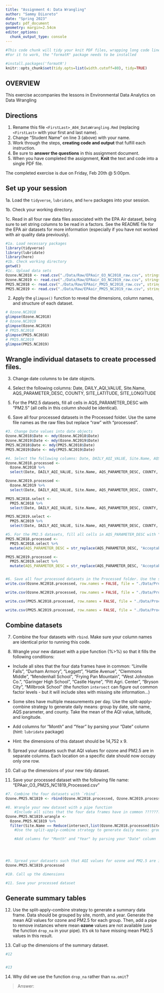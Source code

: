 ```yaml
---
title: "Assignment 4: Data Wrangling"
author: "Sammy DiLoreto"
date: "Spring 2023"
output: pdf_document
geometry: margin=2.54cm
editor_options: 
  chunk_output_type: console
---
```


```r
#This code chunk will tidy your knit PDF files, wrapping long code lines
#For it to work, the "formatR" package needs to be installed

#install.packages('formatR')
knitr::opts_chunk$set(tidy.opts=list(width.cutoff=80), tidy=TRUE)
```


## OVERVIEW

This exercise accompanies the lessons in Environmental Data Analytics on Data Wrangling 

## Directions

1.  Rename this file `<FirstLast>_A04_DataWrangling.Rmd` (replacing `<FirstLast>` with your first and last name).
2. Change "Student Name" on line 3 (above) with your name.
3. Work through the steps, **creating code and output** that fulfill each instruction.
4. Be sure to **answer the questions** in this assignment document.
5. When you have completed the assignment, **Knit** the text and code into a single PDF file.

The completed exercise is due on Friday, Feb 20th @ 5:00pm.

## Set up your session 

1a. Load the `tidyverse`,  `lubridate`, and `here` packages into your session.

1b. Check your working directory.

1c. Read in all four raw data files associated with the EPA Air dataset, being sure to set string columns to be read in a factors. See the README file for the EPA air datasets for more information (especially if you have not worked with air quality data previously). 

```r
#1a. Load necessary packages
library(tidyverse)
library(lubridate)
library(here)
#1b. Check working directory
getwd() 
#1c. Upload data sets
Ozone.NC2018 <- read.csv("./Data/Raw/EPAair_O3_NC2018_raw.csv", stringsAsFactors = T)
Ozone.NC2019 <- read.csv("./Data/Raw/EPAair_O3_NC2019_raw.csv", stringsAsFactors = T)
PM25.NC2018 <- read.csv("./Data/Raw/EPAair_PM25_NC2018_raw.csv", stringsAsFactors = T)
PM25.NC2019 <- read.csv("./Data/Raw/EPAair_PM25_NC2019_raw.csv", stringsAsFactors = T)
```


2. Apply the `glimpse()` function to reveal the dimensions, column names, and structure of each dataset. 

```r
# Ozone.NC2018
glimpse(Ozone.NC2018)
# Ozone.NC2019
glimpse(Ozone.NC2019)
# PM25.NC2018 
glimpse(PM25.NC2018)
# PM25.NC2019
glimpse(PM25.NC2019)
```


## Wrangle individual datasets to create processed files.

3. Change date columns to be date objects.

4. Select the following columns: Date, DAILY_AQI_VALUE, Site.Name, AQS_PARAMETER_DESC, COUNTY, SITE_LATITUDE, SITE_LONGITUDE

5. For the PM2.5 datasets, fill all cells in AQS_PARAMETER_DESC with "PM2.5" (all cells in this column should be identical).

6. Save all four processed datasets in the Processed folder. Use the same file names as the raw files but replace "raw" with "processed".

```r
#3. Change Date values into date objects
Ozone.NC2018$Date <- mdy(Ozone.NC2018$Date)
Ozone.NC2019$Date <- mdy(Ozone.NC2019$Date)
PM25.NC2018$Date <- mdy(PM25.NC2018$Date)
PM25.NC2019$Date <- mdy(PM25.NC2019$Date)

#4. Select the following columns: Date, DAILY_AQI_VALUE, Site.Name, AQS_PARAMETER_DESC, COUNTY, SITE_LATITUDE, SITE_LONGITUDE
Ozone.NC2018.processed <- 
  Ozone.NC2018 %>%
  select(Date, DAILY_AQI_VALUE, Site.Name, AQS_PARAMETER_DESC, COUNTY, SITE_LATITUDE, SITE_LONGITUDE)

Ozone.NC2019.processed <- 
  Ozone.NC2019 %>%
  select(Date, DAILY_AQI_VALUE, Site.Name, AQS_PARAMETER_DESC, COUNTY, SITE_LATITUDE, SITE_LONGITUDE)

PM25.NC2018.select <- 
  PM25.NC2018 %>%
  select(Date, DAILY_AQI_VALUE, Site.Name, AQS_PARAMETER_DESC, COUNTY, SITE_LATITUDE, SITE_LONGITUDE)

PM25.NC2019.select <- 
  PM25.NC2019 %>%
  select(Date, DAILY_AQI_VALUE, Site.Name, AQS_PARAMETER_DESC, COUNTY, SITE_LATITUDE, SITE_LONGITUDE)

#5. For the PM2.5 datasets, fill all cells in AQS_PARAMETER_DESC with "PM2.5" (all cells in this column should be identical).
PM25.NC2018.processed <- 
  PM25.NC2018.select %>%
  mutate(AQS_PARAMETER_DESC = str_replace(AQS_PARAMETER_DESC, "Acceptable PM2.5 AQI & Speciation Mass", "PM2.5"))

PM25.NC2019.processed <- 
  PM25.NC2019.select %>%
  mutate(AQS_PARAMETER_DESC = str_replace(AQS_PARAMETER_DESC, "Acceptable PM2.5 AQI & Speciation Mass", "PM2.5"))


#6. Save all four processed datasets in the Processed folder. Use the same file names as the raw files but replace "raw" with "processed".
write.csv(Ozone.NC2018.processed, row.names = FALSE, file = "./Data/Processed/EPAair_O3_NC2018_processed.csv")

write.csv(Ozone.NC2019.processed, row.names = FALSE, file = "./Data/Processed/EPAair_O3_NC2019_processed.csv")

write.csv(PM25.NC2018.processed, row.names = FALSE, file = "./Data/Processed/EPAair_PM25_NC2018_processed.csv")

write.csv(PM25.NC2019.processed, row.names = FALSE, file = "./Data/Processed/EPAair_PM25_NC2019_processed.csv")
```


## Combine datasets

7. Combine the four datasets with `rbind`. Make sure your column names are identical prior to running this code.

8. Wrangle your new dataset with a pipe function (%>%) so that it fills the following conditions: 

  * Include all sites that the four data frames have in common: "Linville Falls", "Durham Armory", "Leggett", "Hattie Avenue", "Clemmons Middle", "Mendenhall School", "Frying Pan Mountain", "West Johnston Co.", "Garinger High School", "Castle Hayne", "Pitt Agri. Center", "Bryson City", "Millbrook School" (the function `intersect` can figure out common factor levels - but it will include sites with missing site information...) 

  * Some sites have multiple measurements per day. Use the split-apply-combine strategy to generate daily means: group by date, site name, AQS parameter, and county. Take the mean of the AQI value, latitude, and longitude.
  
  * Add columns for "Month" and "Year" by parsing your "Date" column (hint: `lubridate` package)
  
  * Hint: the dimensions of this dataset should be 14,752 x 9.

9. Spread your datasets such that AQI values for ozone and PM2.5 are in separate columns. Each location on a specific date should now occupy only one row.

10. Call up the dimensions of your new tidy dataset.

11. Save your processed dataset with the following file name: "EPAair_O3_PM25_NC1819_Processed.csv"

```r
#7. Combine the four datasets with `rbind`.
Ozone.PM25.NC1819 <- rbind(Ozone.NC2018.processed, Ozone.NC2019.processed, PM25.NC2018.processed, PM25.NC2019.processed)

#8. Wrangle your new dataset with a pipe function
    #Include all sites that the four data frames have in common ?????????
Ozone.PM25.NC1819.wrangle <- 
  Ozone.PM25.NC1819 %>%
  filter(Site.Name == Reduce(intersect,list(Ozone.NC2018.processed$Site.Name, Ozone.NC2019.processed$Site.Name, PM25.NC2018.processed$Site.Name, PM25.NC2019.processed$Site.Name)))
    #Use the split-apply-combine strategy to generate daily means: group by date, site name, AQS parameter,      and county. Take the mean of the AQI value, latitude, and longitude.

    #Add columns for "Month" and "Year" by parsing your "Date" column


                              

#9. Spread your datasets such that AQI values for ozone and PM2.5 are in separate columns
Ozone.PM25.NC1819.processed

#10. Call up the dimensions

#11. Save your processed dataset 

```


## Generate summary tables

12. Use the split-apply-combine strategy to generate a summary data frame. Data should be grouped by site, month, and year. Generate the mean AQI values for ozone and PM2.5 for each group. Then, add a pipe to remove instances where mean **ozone** values are not available (use the function `drop_na` in your pipe). It's ok to have missing mean PM2.5 values in this result. 

13. Call up the dimensions of the summary dataset.

```r

#12


#13


```

14. Why did we use the function `drop_na` rather than `na.omit`?

> Answer: 
